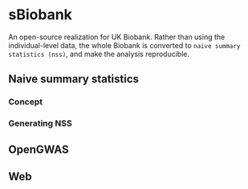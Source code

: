 # sBiobank {#sBio}

An open-source realization for UK Biobank. Rather than using the individual-level data, the whole Biobank is converted to `naive summary statistics (nss)`, and make the analysis reproducible.

## Naive summary statistics

### Concept

### Generating NSS

## OpenGWAS

## Web
